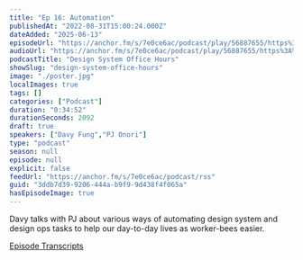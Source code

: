 ```yaml
---
title: "Ep 16: Automation"
publishedAt: "2022-08-31T15:00:24.000Z"
dateAdded: "2025-06-13"
episodeUrl: "https://anchor.fm/s/7e0ce6ac/podcast/play/56887655/https%3A%2F%2Fd3ctxlq1ktw2nl.cloudfront.net%2Fstaging%2F2022-7-31%2F7677ee69-1e1d-5888-7311-79739a816eb4.mp3"
audioUrl: "https://anchor.fm/s/7e0ce6ac/podcast/play/56887655/https%3A%2F%2Fd3ctxlq1ktw2nl.cloudfront.net%2Fstaging%2F2022-7-31%2F7677ee69-1e1d-5888-7311-79739a816eb4.mp3"
podcastTitle: "Design System Office Hours"
showSlug: "design-system-office-hours"
image: "./poster.jpg"
localImages: true
tags: []
categories: ["Podcast"]
duration: "0:34:52"
durationSeconds: 2092
draft: true
speakers: ["Davy Fung","PJ Onori"]
type: "podcast"
season: null
episode: null
explicit: false
feedUrl: "https://anchor.fm/s/7e0ce6ac/podcast/rss"
guid: "3ddb7d39-9206-444a-b9f9-9d438f4f065a"
hasEpisodeImage: true
---
```

Davy talks with PJ about various ways of automating design system and design ops tasks to help our day-to-day lives as worker-bees easier.

[Episode Transcripts](https://docs.google.com/document/d/1eBPOj7pQJBKCsc4uWlMM1XwwfTOLiK7Av_qEbwu2F_M/edit?usp=sharing)
